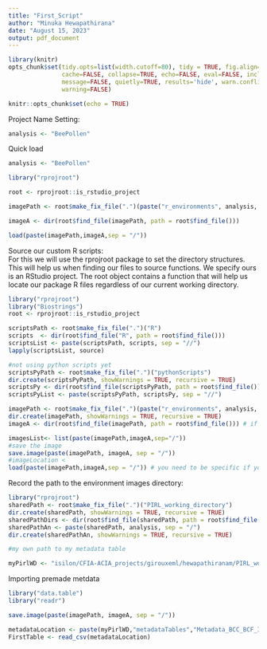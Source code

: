 ```yaml
---
title: "First_Script"
author: "Minuka Hewapathirana"
date: "August 15, 2023"
output: pdf_document
---
```

```r
library(knitr)
opts_chunk$set(tidy.opts=list(width.cutoff=80), tidy = TRUE, fig.align='center',
               cache=FALSE, collapse=TRUE, echo=FALSE, eval=FALSE, include=FALSE,
               message=FALSE, quietly=TRUE, results='hide', warn.conflicts=FALSE, 
               warning=FALSE)
```
```r
knitr::opts_chunk$set(echo = TRUE)
```

Project Name Setting:
```r
analysis <- "BeePollen"
```

Quick load
```r
analysis <- "BeePollen"

library("rprojroot")

root <- rprojroot::is_rstudio_project

imagePath <- root$make_fix_file(".")(paste("r_environments", analysis, sep = "/"))

imageA <- dir(root$find_file(imagePath, path = root$find_file()))

load(paste(imagePath,imageA,sep = "/")) 

```

Source our custom R scripts:    
For this we will use the rprojroot package to set the directory structures. This will help us when finding our files to source functions. We specify ours is an RStudio project. The root object contains a function that will help us locate our package R files regardless of our current working directory.
```r
library("rprojroot")
library("Biostrings")
root <- rprojroot::is_rstudio_project

scriptsPath <- root$make_fix_file(".")("R")
scripts  <- dir(root$find_file("R", path = root$find_file()))
scriptsList <- paste(scriptsPath, scripts, sep = "//")
lapply(scriptsList, source)

#not using python scripts yet 
scriptsPyPath <- root$make_fix_file(".")("pythonScripts")
dir.create(scriptsPyPath, showWarnings = TRUE, recursive = TRUE)
scriptsPy <- dir(root$find_file(scriptsPyPath, path = root$find_file()))
scriptsPyList <- paste(scriptsPyPath, scriptsPy, sep = "//")

imagePath <- root$make_fix_file(".")(paste("r_environments", analysis, sep = "/"))
dir.create(imagePath, showWarnings = TRUE, recursive = TRUE)
imageA <- dir(root$find_file(imagePath, path = root$find_file())) # if there is already a data file in this directory if not running this for the first time

imagesList<- list(paste(imagePath,imageA,sep="/"))
#save the image
save.image(paste(imagePath, imageA, sep = "/"))
#imageLocation <
load(paste(imagePath,imageA,sep = "/")) # you need to be specific if you have more than one image saved in this directory
```

Record the path to the environment images directory:
```r
library("rprojroot")
sharedPath <- root$make_fix_file(".")("PIRL_working_directory")
dir.create(sharedPath, showWarnings = TRUE, recursive = TRUE)
sharedPathDirs <- dir(root$find_file(sharedPath, path = root$find_file()))
sharedPathAn <- paste(sharedPath, analysis, sep = "/")
dir.create(sharedPathAn, showWarnings = TRUE, recursive = TRUE)

#my own path to my metadata table

myPirlWD <- "isilon/CFIA-ACIA_projects/girouxeml/hewapathiranam/PIRL_working_directory/BeePollenAnalysis"
```

Importing premade metdata
```r
library("data.table")
library("readr")

save.image(paste(imagePath, imageA, sep = "/"))

metadataLocation <- paste(myPirlWD,"metadataTables","Metadata_BCC_BCF_ITS1F_2022_05_16_Run.csv", sep="/")
FirstTable <- read_csv(metadataLocation)
```


